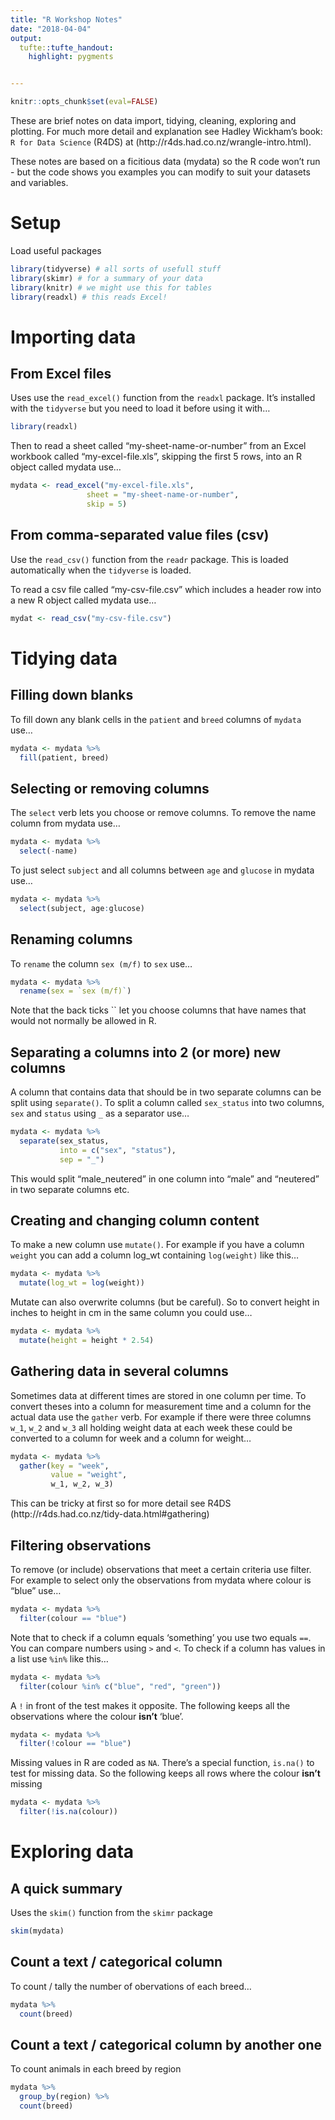 ```yaml
---
title: "R Workshop Notes"
date: "2018-04-04"
output: 
  tufte::tufte_handout:
    highlight: pygments


---
```


```r
knitr::opts_chunk$set(eval=FALSE)
```

These are brief notes on data import, tidying, cleaning, exploring and plotting. For much more detail and explanation see Hadley Wickham's book:
`R for Data Science` (R4DS) at (http://r4ds.had.co.nz/wrangle-intro.html).

These notes are based on a ficitious data (mydata) so the R code won't run - but the code shows you examples you can modify to suit your datasets and variables.

# Setup

Load useful packages

```r
library(tidyverse) # all sorts of usefull stuff
library(skimr) # for a summary of your data
library(knitr) # we might use this for tables
library(readxl) # this reads Excel!
```

# Importing data

## From Excel files

Uses use the `read_excel()` function from the `readxl` package. It's installed with the `tidyverse` but you need to load it before using it with...

```r
library(readxl)
```

Then to read a sheet called "my-sheet-name-or-number" from an Excel workbook called "my-excel-file.xls", skipping the first 5 rows, into an R object called mydata use... 

```r
mydata <- read_excel("my-excel-file.xls",
                 sheet = "my-sheet-name-or-number",
                 skip = 5)
```

## From comma-separated value files (csv)

Use the `read_csv()` function from the `readr` package. This is loaded automatically when the `tidyverse` is loaded.

To read a csv file called "my-csv-file.csv" which includes a header row into a new R object called mydata use...

```r
mydat <- read_csv("my-csv-file.csv")
```

# Tidying data

## Filling down blanks
To fill down any blank cells in the `patient` and `breed` columns of `mydata` use...

```r
mydata <- mydata %>% 
  fill(patient, breed)
```

## Selecting or removing columns

The `select` verb lets you choose or remove columns. To remove the name column from mydata use...

```r
mydata <- mydata %>% 
  select(-name)
```

To just select `subject` and all columns between `age` and `glucose` in mydata use...

```r
mydata <- mydata %>% 
  select(subject, age:glucose)
```

## Renaming columns

To `rename` the column `sex (m/f)` to `sex` use...
```r
mydata <- mydata %>% 
  rename(sex = `sex (m/f)`)
```
Note that the back ticks `` let you choose columns that have names that would not normally be allowed in R.

## Separating a columns into 2 (or more) new columns

A column that contains data that should be in two separate columns can be split using `separate()`. To split a column called `sex_status` into two columns, `sex` and `status` using `_` as a separator use...

```r
mydata <- mydata %>% 
  separate(sex_status,
           into = c("sex", "status"),
           sep = "_")
```

This would split "male_neutered" in one column into "male" and "neutered" in two separate columns etc.

## Creating and changing column content

To make a new column use `mutate()`. For example if you have a column `weight` you can add a column log_wt containing `log(weight)` like this...

```r
mydata <- mydata %>% 
  mutate(log_wt = log(weight))
```

Mutate can also overwrite columns (but be careful). So to convert height in inches to height in cm in the same column you could use...

```r
mydata <- mydata %>% 
  mutate(height = height * 2.54)
```

## Gathering data in several columns
Sometimes data at different times are stored in one column per time. To convert theses into a column for measurement time and a column for the actual data use the `gather` verb. For example if there were three columns `w_1`, `w_2` and `w_3` all holding weight data at each week these could be converted to a column for week and a column for weight...

```r
mydata <- mydata %>% 
  gather(key = "week",
         value = "weight",
         w_1, w_2, w_3)
```

This can be tricky at first so for more detail see R4DS (http://r4ds.had.co.nz/tidy-data.html#gathering)

## Filtering observations
To remove (or include) observations that meet a certain criteria use filter. For example to select only the observations from mydata where colour is "blue" use...
```r
mydata <- mydata %>% 
  filter(colour == "blue")
```
Note that to check if a column equals 'something' you use two equals `==`. You can compare numbers using `>` and `<`. To check if a column has values in a  list use `%in%` like this...

```r
mydata <- mydata %>% 
  filter(colour %in% c("blue", "red", "green"))
```

A `!` in front of the test makes it opposite. The following keeps all the observations where the colour **isn't** 'blue'.

```r
mydata <- mydata %>% 
  filter(!colour == "blue")
```

Missing values in R are coded as `NA`. There's a special function, `is.na()` to test for missing data. So the following keeps all rows where the colour **isn't** missing

```r
mydata <- mydata %>% 
  filter(!is.na(colour))
```

# Exploring data

## A quick summary

Uses the `skim()` function from the `skimr` package

```r
skim(mydata)
```

## Count a text / categorical column

To count / tally the number of obervations of each breed...

```r
mydata %>% 
  count(breed)
```

## Count a text / categorical column by another one

To count animals in each breed by region

```r
mydata %>% 
  group_by(region) %>% 
  count(breed)
```





